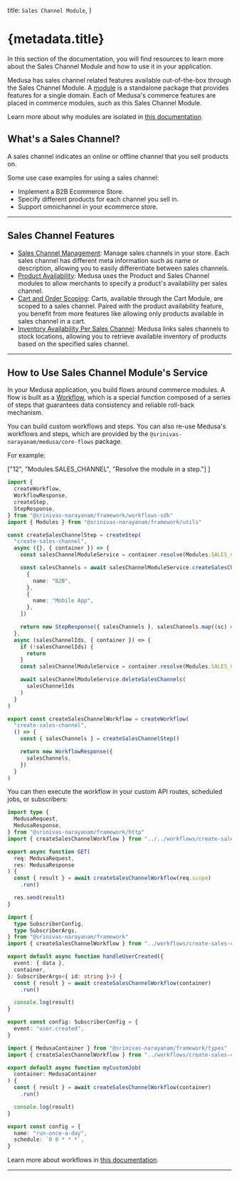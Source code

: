 
  title: `Sales Channel Module`,
}

# {metadata.title}

In this section of the documentation, you will find resources to learn more about the Sales Channel Module and how to use it in your application.

Medusa has sales channel related features available out-of-the-box through the Sales Channel Module. A [module](!docs!/learn/fundamentals/modules) is a standalone package that provides features for a single domain. Each of Medusa's commerce features are placed in commerce modules, such as this Sales Channel Module.

<Note>

Learn more about why modules are isolated in [this documentation](!docs!/learn/fundamentals/modules/isolation).

</Note>

## What's a Sales Channel?

A sales channel indicates an online or offline channel that you sell products on.

Some use case examples for using a sales channel:

- Implement a B2B Ecommerce Store.
- Specify different products for each channel you sell in.
- Support omnichannel in your ecommerce store.

---

## Sales Channel Features

- [Sales Channel Management](/references/sales-channel/models/SalesChannel): Manage sales channels in your store. Each sales channel has different meta information such as name or description, allowing you to easily differentiate between sales channels.
- [Product Availability](./links-to-other-modules/page.mdx): Medusa uses the Product and Sales Channel modules to allow merchants to specify a product's availability per sales channel.
- [Cart and Order Scoping](./links-to-other-modules/page.mdx): Carts, available through the Cart Module, are scoped to a sales channel. Paired with the product availability feature, you benefit from more features like allowing only products available in sales channel in a cart.
- [Inventory Availability Per Sales Channel](./links-to-other-modules/page.mdx): Medusa links sales channels to stock locations, allowing you to retrieve available inventory of products based on the specified sales channel.

---

## How to Use Sales Channel Module's Service

In your Medusa application, you build flows around commerce modules. A flow is built as a [Workflow](!docs!/learn/fundamentals/workflows), which is a special function composed of a series of steps that guarantees data consistency and reliable roll-back mechanism. 

You can build custom workflows and steps. You can also re-use Medusa's workflows and steps, which are provided by the `@srinivas-narayanam/medusa/core-flows` package.

For example:

  ["12", "Modules.SALES_CHANNEL", "Resolve the module in a step."]
]

```ts title="src/workflows/create-sales-channel.ts" highlights={highlights}
import { 
  createWorkflow, 
  WorkflowResponse,
  createStep,
  StepResponse,
} from "@srinivas-narayanam/framework/workflows-sdk"
import { Modules } from "@srinivas-narayanam/framework/utils"

const createSalesChannelStep = createStep(
  "create-sales-channel",
  async ({}, { container }) => {
    const salesChannelModuleService = container.resolve(Modules.SALES_CHANNEL)

    const salesChannels = await salesChannelModuleService.createSalesChannels([
      {
        name: "B2B",
      },
      {
        name: "Mobile App",
      },
    ])

    return new StepResponse({ salesChannels }, salesChannels.map((sc) => sc.id))
  },
  async (salesChannelIds, { container }) => {
    if (!salesChannelIds) {
      return
    }
    const salesChannelModuleService = container.resolve(Modules.SALES_CHANNEL)

    await salesChannelModuleService.deleteSalesChannels(
      salesChannelIds
    )
  }
)

export const createSalesChannelWorkflow = createWorkflow(
  "create-sales-channel",
  () => {
    const { salesChannels } = createSalesChannelStep()

    return new WorkflowResponse({
      salesChannels,
    })
  }
)
```

You can then execute the workflow in your custom API routes, scheduled jobs, or subscribers:

<CodeTabs group="resource-types">
  <CodeTab label="API Route" value="api-route">
    
```ts title="src/api/workflow/route.ts" highlights={[["11"], ["12"]]} collapsibleLines="1-6" expandButtonLabel="Show Imports"
import type {
  MedusaRequest,
  MedusaResponse,
} from "@srinivas-narayanam/framework/http"
import { createSalesChannelWorkflow } from "../../workflows/create-sales-channel"

export async function GET(
  req: MedusaRequest,
  res: MedusaResponse
) {
  const { result } = await createSalesChannelWorkflow(req.scope)
    .run()

  res.send(result)
}
```

  </CodeTab>
  <CodeTab label="Subscriber" value="subscriber">
    
```ts title="src/subscribers/user-created.ts" highlights={[["11"], ["12"]]} collapsibleLines="1-6" expandButtonLabel="Show Imports"
import {
  type SubscriberConfig,
  type SubscriberArgs,
} from "@srinivas-narayanam/framework"
import { createSalesChannelWorkflow } from "../workflows/create-sales-channel"

export default async function handleUserCreated({
  event: { data },
  container,
}: SubscriberArgs<{ id: string }>) {
  const { result } = await createSalesChannelWorkflow(container)
    .run()

  console.log(result)
}

export const config: SubscriberConfig = {
  event: "user.created",
}
```

  </CodeTab>
  <CodeTab label="Scheduled Job" value="scheduled-job">
    
```ts title="src/jobs/run-daily.ts" highlights={[["7"], ["8"]]}
import { MedusaContainer } from "@srinivas-narayanam/framework/types"
import { createSalesChannelWorkflow } from "../workflows/create-sales-channel"

export default async function myCustomJob(
  container: MedusaContainer
) {
  const { result } = await createSalesChannelWorkflow(container)
    .run()

  console.log(result)
}

export const config = {
  name: "run-once-a-day",
  schedule: `0 0 * * *`,
}
```

  </CodeTab>
</CodeTabs>

Learn more about workflows in [this documentation](!docs!/learn/fundamentals/workflows).

---

<CommerceModuleSections name="Sales Channel" />